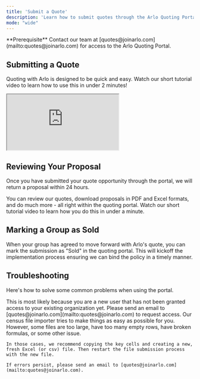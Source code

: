 ```yaml
---
title: 'Submit a Quote'
description: 'Learn how to submit quotes through the Arlo Quoting Portal'
mode: "wide"
---
```


<Info>
  **Prerequisite** Contact our team at [quotes@joinarlo.com](mailto:quotes@joinarlo.com) for access to the Arlo Quoting Portal.
</Info>


## Submitting a Quote 
Quoting with Arlo is designed to be quick and easy. Watch our short tutorial video to learn how to use this in under 2 minutes!

<iframe className="w-full aspect-video" src="https://www.loom.com/embed/33c62afc17fe4a7cb83d9082528b2142?sid=2959a86d-4fd9-413f-8026-c18f035f1b7a"></iframe>


## Reviewing Your Proposal
Once you have submitted your quote opportunity through the portal, we will return a proposal within 24 hours.

You can review our quotes, download proposals in PDF and Excel formats, and do much more - all right within the quoting portal. Watch our short tutorial video to learn how you do this in under a minute.


## Marking a Group as Sold
When your group has agreed to move forward with Arlo's quote, you can mark the submission as "Sold" in the quoting portal. This will kickoff the implementation process ensuring we can bind the policy in a timely manner.


## Troubleshooting

Here's how to solve some common problems when using the portal.

<AccordionGroup>
  <Accordion title="I can't see any submissions">
    This is most likely because you are a new user that has not been granted access to your existing organization yet. Please send an email to [quotes@joinarlo.com](mailto:quotes@joinarlo.com) to request access.
  </Accordion>
  <Accordion title="The census file importer is not allowing me to submit my census">
    Our census file importer tries to make things as easy as possible for you. However, some files are too large, have too many empty rows, have broken formulas, or some other issue.
    
    In those cases, we recommend copying the key cells and creating a new, fresh Excel (or csv) file. Then restart the file submission process with the new file.

    If errors persist, please send an email to [quotes@joinarlo.com](mailto:quotes@joinarlo.com).
  </Accordion>
</AccordionGroup>
